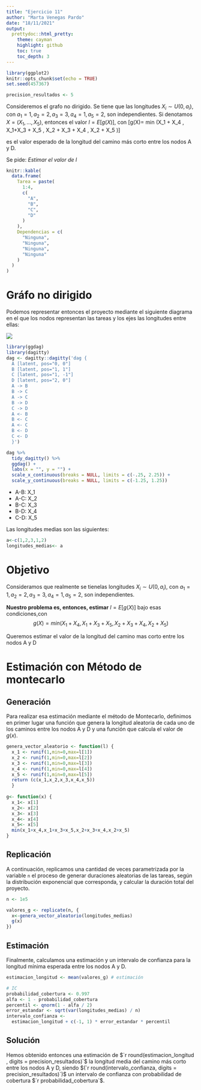 ```yaml
---
title: "Ejercicio 11"
author: "Marta Venegas Pardo"
date: "18/11/2021"
output:
  prettydoc::html_pretty:
    theme: cayman
    highlight: github
    toc: true
    toc_depth: 3
---
```


```r
library(ggplot2)
knitr::opts_chunk$set(echo = TRUE)
set.seed(457367)
```


```r
precision_resultados <- 5
```

Consideremos el grafo no dirigido. Se tiene que las longitudes
$X_i \sim U(0,a_i),$ con $a_1=1,a_2=2,a_3=3,a_4=1,a_5=2$, son
independientes. Si denotamos $X=(X_1,\dots , X_5)$, entonces el valor
$l=E[g(X)]$, con
\[g(X)= min (X_1 + X_4 , X_1+X_3 + X_5 , X_2 + X_3 + X_4 , X_2 + X_5 )\]

es el valor esperado de la longitud del camino más corto entre los nodos
A y D.

Se pide: *Estimar el valor de l*

```r
knitr::kable(
  data.frame(
    Tarea = paste(
      1:4,
      c(
        "A",
        "B",
        "C",
        "D"
      )
    ),
    Dependencias = c(
      "Ninguna",
      "Ninguna",
      "Ninguna",
      "Ninguna"
    )
  )
)
```

# Gráfo no dirigido

Podemos representar entonces el proyecto mediante el siguiente diagrama
en el que los nodos representan las tareas y los ejes las longitudes
entre ellas:

![](Captura%20de%20pantalla%202021-11-16%20a%20las%2014.14.55.png)



```r
library(ggdag)
library(dagitty)
dag <- dagitty::dagitty('dag {
  A [latent, pos="0, 0"]
  B [latent, pos="1, 1"]
  C [latent, pos="1, -1"]
  D [latent, pos="2, 0"]
  A -> B
  B -> C
  A -> C
  B -> D
  C -> D
  A <- B
  B <- C
  A <- C
  B <- D
  C <- D
  }')

dag %>%
  tidy_dagitty() %>%
  ggdag() +
  labs(x = "", y = "") +
  scale_x_continuous(breaks = NULL, limits = c(-.25, 2.25)) +
  scale_y_continuous(breaks = NULL, limits = c(-1.25, 1.25))
```

-   A-B: X_1
-   A-C: X_2
-   B-C: X_3
-   B-D: X_4
-   C-D: X_5

Las longitudes medias son las siguientes:


```r
a<-c(1,2,3,1,2)
longitudes_medias<- a
```


# Objetivo

Consideramos que realmente se tienelas longitudes $X_i \sim U(0,a_i),$
con $a_1=1,a_2=2,a_3=3,a_4=1,a_5=2$, son independientes.

**Nuestro problema es, entonces, estimar** $l=E[g(X)]$ bajo esas
condiciones,con
$$ g(X)= min (X_1 + X_4 , X_1+X_3 + X_5 , X_2 + X_3 + X_4 , X_2 + X_5 )$$

Queremos estimar el valor de la longitud del camino mas corto entre los
nodos A y D

# Estimación con Método de montecarlo

## Generación

Para realizar esa estimación mediante el método de Montecarlo, definimos en primer lugar una función que genera la longitud aleatoria de cada uno de los caminos entre los nodos A y D y una función que calcula el valor de $g(x)$.

```r
genera_vector_aleatorio <- function(l) {
  x_1 <- runif(1,min=0,max=l[1])
  x_2 <- runif(1,min=0,max=l[2])
  x_3 <- runif(1,min=0,max=l[3])
  x_4 <- runif(1,min=0,max=l[4])
  x_5 <- runif(1,min=0,max=l[5])
  return (c(x_1,x_2,x_3,x_4,x_5))
  }
  
g<- function(x) { 
  x_1<- x[1]
  x_2<- x[2]
  x_3<- x[3]
  x_4<- x[4]
  x_5<- x[5]
  min(x_1+x_4,x_1+x_3+x_5,x_2+x_3+x_4,x_2+x_5)
}
```

## Replicación

A continuación, replicamos una cantidad de veces parametrizada por la
variable `n` el proceso de generar duraciones aleatorias de las tareas,
según la distribución exponencial que corresponda, y calcular la
duración total del proyecto.

```r
n <- 1e5

valores_g <- replicate(n, {
  x<-genera_vector_aleatorio(longitudes_medias)
  g(x)
})
```

## Estimación

Finalmente, calculamos una estimación y un intervalo de confianza para
la longitud mínima esperada entre los nodos A y D.

```r
estimacion_longitud <- mean(valores_g) # estimación

# IC
probabilidad_cobertura <- 0.997
alfa <- 1 - probabilidad_cobertura
percentil <- qnorm(1 - alfa / 2)
error_estandar <- sqrt(var(longitudes_medias) / n)
intervalo_confianza <-
  estimacion_longitud + c(-1, 1) * error_estandar * percentil
```

## Solución

Hemos obtenido entonces una estimación de
$`r round(estimacion_longitud , digits = precision_resultados)`$
la longitud media del camino más corto entre los nodos A y D, siendo
$(`r round(intervalo_confianza, digits = precision_resultados)`)$ un
intervalo de confianza con probabilidad de cobertura
$`r probabilidad_cobertura`$.
